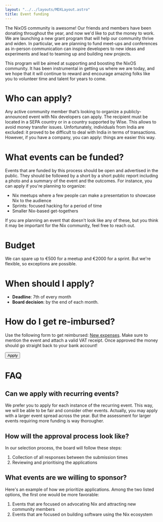 ```yaml
---
layout: "../../layouts/MDXLayout.astro"
title: Event funding
---
```


The NixOS community is awesome! Our friends and members have been donating throughout the year, and now we'd like to put the money to work. We are launching a new grant program that will help our community thrive and widen. In particular, we are planning to fund meet-ups and conferences as in-person communication can inspire developers to new ideas and experiments and lead to teaming up and building new projects.

This program will be aimed at supporting and boosting the NixOS community. It has been instrumental in getting us where we are today, and we hope that it will continue to reward and encourage amazing folks like you to volunteer time and talent for years to come.

# Who can apply?

Any active community member that’s looking to organize a publicly-announced event with Nix developers can apply. The recipient must be located in a SEPA country or in a country supported by Wise. This allows to avoid money transfer issues. Unfortunately, individuals from India are excluded: it proved to be difficult to deal with India in terms of transactions. However, if you have a company, you can apply: things are easier this way.

# What events can be funded?

Events that are funded by this process should be open and advertised in the public. They should be followed by a short by a short public report including a photo and a summary of the event and the outcomes. For instance, you can apply if you're planning to organize:

- Nix meetups where a few people can make a presentation to showcase Nix to the audience
- Sprints: focused hacking for a period of time
- Smaller Nix-based get-togethers

If you are planning an event that doesn't look like any of these, but you think it may be important for the Nix community, feel free to reach out.

# Budget

We can spare up to €500 for a meetup and €2000 for a sprint. But we're flexible, so exceptions are possible.

# When should I apply?

- **Deadline**: 7th of every month
- **Board decision**: by the end of each month.

# How do I get re-imbursed?

Use the following form to get reimbursed: [New expenses](https://opencollective.com/nixos/expenses/new). Make sure to mention the event and attach a valid VAT receipt. Once approved the money should go straight back to your bank account!

<div class="mb-16 flex justify-center">
	<Button href="https://github.com/NixOS/foundation/issues/new?labels=funding-request%2Ctriage&template=funding_form.yml&title=%5BFunding%5D%3A+%24event+name+%24date">Apply</Button>
</div>

# FAQ

## Can we apply with recurring events?

We prefer you to apply for each instance of the recurring event. This way, we will be able to be fair and consider other events. Actually, you may apply with a larger event spread across the year. But the assessment for larger events requiring more funding is way thorougher.

## How will the approval process look like?

In our selection process, the board will follow these steps:

1. Collection of all responses between the submission times
2. Reviewing and prioritising the applications

## What events are we willing to sponsor?

Here's an example of how we prioritize applications. Among the two listed options, the first one would be more favorable:

1. Events that are focused on advocating Nix and attracting new community members
2. Events that are focused on building software using the Nix ecosystem
